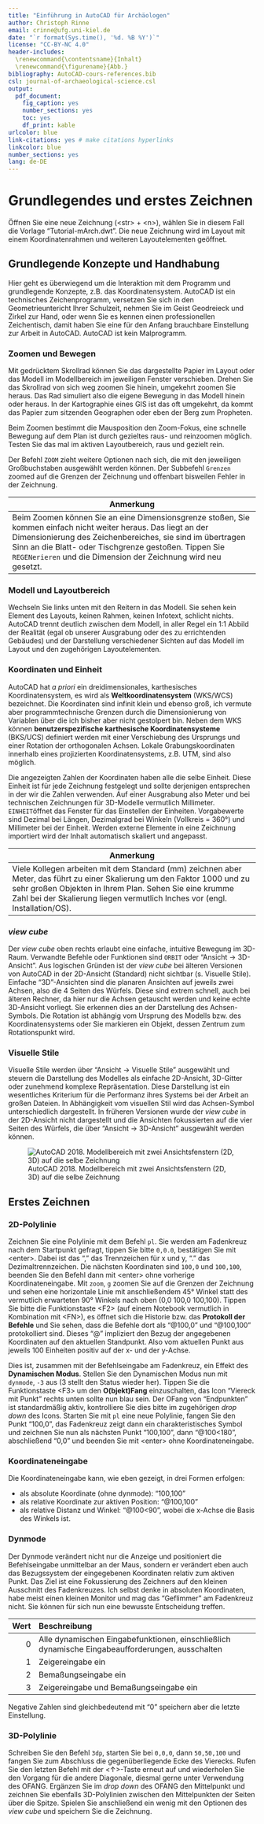 ```yaml
---
title: "Einführung in AutoCAD für Archäologen"
author: Christoph Rinne
email: crinne@ufg.uni-kiel.de
date: "`r format(Sys.time(), '%d. %B %Y')`"
license: "CC-BY-NC 4.0"
header-includes:
  \renewcommand{\contentsname}{Inhalt}
  \renewcommand{\figurename}{Abb.}
bibliography: AutoCAD-cours-references.bib
csl: journal-of-archaeological-science.csl
output:
  pdf_document:
    fig_caption: yes
    number_sections: yes
    toc: yes
    df_print: kable
urlcolor: blue
link-citations: yes # make citations hyperlinks
linkcolor: blue
number_sections: yes
lang: de-DE
---
```


# Grundlegendes und erstes Zeichnen

Öffnen Sie eine neue Zeichnung (\<str> + \<n>), wählen Sie in diesem Fall die Vorlage "Tutorial-mArch.dwt". Die neue Zeichnung wird im Layout mit einem Koordinatenrahmen und weiteren Layoutelementen geöffnet.

## Grundlegende Konzepte und Handhabung

Hier geht es überwiegend um die Interaktion mit dem Programm und grundlegende Konzepte, z.B. das Koordinatensystem. AutoCAD ist ein technisches Zeichenprogramm, versetzen Sie sich in den Geometrieuntericht Ihrer Schulzeit, nehmen Sie im Geist Geodreieck und Zirkel zur Hand, oder wenn Sie es kennen einen professionellen Zeichentisch, damit haben Sie eine für den Anfang brauchbare Einstellung zur Arbeit in AutoCAD. AutoCAD ist kein Malprogramm.

### Zoomen und Bewegen

Mit gedrücktem Skrollrad können Sie das dargestellte Papier im Layout oder das Modell im Modellbereich im jeweiligen Fenster verschieben. Drehen Sie das Skrollrad von sich weg zoomen Sie hinein, umgekehrt zoomen Sie heraus. Das Rad simuliert also die eigene Bewegung in das Modell hinein oder heraus. In der Kartographie eines GIS ist das oft umgekehrt, da kommt das Papier zum sitzenden Geographen oder eben der Berg zum Propheten.

Beim Zoomen bestimmt die Mausposition den Zoom-Fokus, eine schnelle Bewegung auf dem Plan ist durch gezieltes raus- und reinzoomen möglich. Testen Sie das mal im aktiven Layoutbereich, raus und gezielt rein.

Der Befehl ```ZOOM``` zieht weitere Optionen nach sich, die mit den jeweiligen Großbuchstaben ausgewählt werden können. Der Subbefehl ```Grenzen``` zoomed auf die Grenzen der Zeichnung und offenbart bisweilen Fehler in der Zeichnung.

| Anmerkung |
|----|
| Beim Zoomen können Sie an eine Dimensionsgrenze stoßen, Sie kommen einfach nicht weiter heraus. Das liegt an der Dimensionierung des Zeichenbereiches, sie sind im übertragen Sinn an die Blatt- oder Tischgrenze gestoßen. Tippen Sie ```REGENerieren``` und die Dimension der Zeichnung wird neu gesetzt.|

### Modell und Layoutbereich

Wechseln Sie links unten mit den Reitern in das Modell. Sie sehen kein Element des Layouts, keinen Rahmen, keinen Infotext, schlicht nichts. AutoCAD trennt deutlich zwischen dem Modell, in  aller Regel ein 1:1 Abbild der Realität (egal ob unserer Ausgrabung oder des zu errichtenden Gebäudes) und der Darstellung verschiedener Sichten auf das Modell im Layout und den zugehörigen Layoutelementen.

### Koordinaten und Einheit

AutoCAD hat *a priori* ein dreidimensionales, karthesisches Koordinatensystem, es wird als **Weltkoordinatensystem** (WKS/WCS) bezeichnet. Die Koordinaten sind infinit klein und ebenso groß, ich vermute aber programmtechnische Grenzen durch die Dimensionierung von Variablen über die ich bisher aber nicht gestolpert bin. Neben dem WKS können **benutzerspezifische karthesische Koordinatensysteme** (BKS/UCS) definiert werden mit einer Verschiebung des Ursprungs und einer Rotation der orthogonalen Achsen. Lokale Grabungskoordinaten innerhalb eines projizierten Koordinatensystems, z.B. UTM, sind also möglich. 

Die angezeigten Zahlen der Koordinaten haben alle die selbe Einheit. Diese Einheit ist für jede Zeichnung festgelegt und sollte derjenigen entsprechen in der wir die Zahlen verwenden. Auf einer Ausgrabung also Meter und bei technischen Zeichnungen für 3D-Modelle vermutlich Millimeter. ```EINHEIT```öffnet das Fenster für das Einstellen der Einheiten. Vorgabewerte sind Dezimal bei Längen, Dezimalgrad bei Winkeln (Vollkreis = 360°) und Millimeter bei der Einheit. Werden externe Elemente in eine Zeichnung importiert wird der Inhalt automatisch skaliert und angepasst. 

| Anmerkung |
| ----|
| Viele Kollegen arbeiten mit dem Standard (mm) zeichnen aber Meter, das führt zu einer Skalierung um den Faktor 1000 und zu sehr großen Objekten in Ihrem Plan. Sehen Sie eine krumme Zahl bei der Skalierung liegen vermutlich Inches vor (engl. Installation/OS).|

### *view cube*

Der *view cube* oben rechts erlaubt eine einfache, intuitive Bewegung im 3D-Raum. Verwandte Befehle oder Funktionen sind ```ORBIT``` oder "Ansicht -> 3D-Ansicht". Aus logischen Gründen ist der *view cube* bei älteren Versionen von AutoCAD in der 2D-Ansicht (Standard) nicht sichtbar (s. Visuelle Stile). Einfache "3D"-Ansichten sind die planaren Ansichten auf jeweils zwei Achsen, also die 4 Seiten des Würfels. Diese sind extrem schnell, auch bei älteren Rechner, da hier nur die Achsen getauscht werden und keine echte 3D-Ansicht vorliegt. Sie erkennen dies an der Darstellung des Achsen-Symbols. 
Die Rotation ist abhängig vom Ursprung des Modells bzw. des Koordinatensystems oder Sie markieren ein Objekt, dessen Zentrum zum Rotationspunkt wird.

### Visuelle Stile

Visuelle Stile werden über "Ansicht -> Visuelle Stile" ausgewählt und steuern die Darstellung des Modelles als einfache 2D-Ansicht, 3D-Gitter oder zunehmend komplexe Repräsentation. Diese Darstellung ist ein wesentliches Kriterium für die Performanz ihres Systems bei der Arbeit an großen Dateien. In Abhängigkeit vom visuellen Stil wird das Achsen-Symbol unterschiedlich dargestellt. In früheren Versionen wurde der *view cube* in der 2D-Ansicht nicht dargestellt und die Ansichten fokussierten auf die vier Seiten des Würfels, die über "Ansicht -> 3D-Ansicht" ausgewählt werden können. 

![AutoCAD 2018. Modellbereich mit zwei Ansichtsfenstern (2D, 3D) auf die selbe Zeichnung](./images/03_AutoCAD_editing_2views.jpg)

## Erstes Zeichnen

### 2D-Polylinie

Zeichnen Sie eine Polylinie mit dem Befehl ```pl```. Sie werden am Fadenkreuz nach dem Startpunkt gefragt, tippen Sie bitte ```0,0.0```, bestätigen Sie mit \<enter>. Dabei ist das "," das Trennzeichen für x und y, "." das Dezimaltrennzeichen. Die nächsten Koordinaten sind ```100,0``` und ```100,100```, beenden Sie den Befehl dann mit \<enter> ohne vorherige Koordinateneingabe. Mit ```zoom```, ```g``` zoomen Sie auf die Grenzen der Zeichnung und sehen eine horizontale Linie mit anschließendem 45° Winkel statt des vermutlich erwarteten 90° Winkels nach oben (0,0 100,0 100,100).  Tippen Sie bitte die Funktionstaste \<F2> (auf einem Notebook vermutlich in Kombination mit \<FN>), es öffnet sich die Historie bzw. das **Protokoll der Befehle** und Sie sehen, dass die Befehle dort als "\@100,0" und "\@100,100" protokolliert sind. Dieses "\@" impliziert den Bezug der angegebenen Koordinaten auf den aktuellen Standpunkt. Also vom aktuellen Punkt aus jeweils 100 Einheiten positiv auf der x- und der y-Achse. 

Dies ist, zusammen mit der Befehlseingabe am Fadenkreuz, ein Effekt des **Dynamischen Modus**. Stellen Sie den Dynamischen Modus nun mit ```dynmode```, ```-3``` aus (3 stellt den Status wieder her). Tippen Sie die Funktionstaste \<F3> um den **O(bjekt)Fang** einzuschalten, das Icon "Viereck mit Punkt" rechts unten sollte nun blau sein. Der OFang von "Endpunkten" ist standardmäßig aktiv, kontrolliere Sie dies bitte im zugehörigen *drop down* des Icons. Starten Sie mit ```pl``` eine neue Polylinie, fangen Sie den Punkt "100,0", das Fadenkreuz zeigt dann ein charakteristisches Symbol und zeichnen Sie nun als nächsten Punkt "100,100", dann "\@100<180", abschließend "0,0" und beenden Sie mit \<enter> ohne Koordinateneingabe.

### Koordinateneingabe

Die Koordinateneingabe kann, wie eben gezeigt, in drei Formen erfolgen:

- als absolute Koordinate (ohne dynmode): "100,100"
- als relative Koordinate zur aktiven Position: "\@100,100"
- als relative Distanz und Winkel: "\@100<90", wobei die x-Achse die Basis des Winkels ist.

### Dynmode

Der Dynmode verändert nicht nur die Anzeige und positioniert die Befehlseingabe unmittelbar an der Maus, sondern er verändert eben auch das Bezugssystem der eingegebenen Koordinaten relativ zum aktiven Punkt. Das Ziel ist eine Fokussierung des Zeichners auf den kleinen Ausschnitt des Fadenkreuzes. Ich selbst denke in absoluten Koordinaten, habe meist einen kleinen Monitor und mag das "Geflimmer" am Fadenkreuz nicht. Sie können für sich nun  eine bewusste Entscheidung treffen.

| Wert | Beschreibung |
|---:|:------------------------------------------------|
| 0 | Alle dynamischen Eingabefunktionen, einschließlich dynamische Eingabeaufforderungen, ausschalten |
| 1 | Zeigereingabe ein |
| 2 | Bemaßungseingabe ein |
| 3 | Zeigereingabe und Bemaßungseingabe ein |

Negative Zahlen sind gleichbedeutend mit "0" speichern aber die letzte Einstellung.

### 3D-Polylinie

Schreiben Sie den Befehl ```3dp```, starten Sie bei  ```0,0,0```, dann ```50,50,100``` und fangen Sie zum Abschluss die gegenüberliegende Ecke des Vierecks. Rufen Sie den letzten Befehl  mit der \<&#8593;>-Taste erneut auf und wiederholen Sie den Vorgang für die andere Diagonale, diesmal gerne unter Verwendung des OFANG. Ergänzen Sie im *drop down* des OFANG den Mittelpunkt und zeichnen Sie ebenfalls 3D-Polylinien zwischen den Mittelpunkten der Seiten über die Spitze. Spielen Sie anschließend ein wenig mit den Optionen des *view cube* und speichern Sie die Zeichnung.
